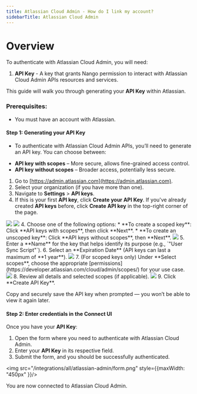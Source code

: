 ```yaml
---
title: Atlassian Cloud Admin - How do I link my account?
sidebarTitle: Atlassian Cloud Admin
---
```


# Overview

To authenticate with Atlassian Cloud Admin, you will need:
1. **API Key** - A key that grants Nango permission to interact with Atlassian Cloud Admin APIs resources and services.

This guide will walk you through generating your **API Key** within Atlassian.

### Prerequisites:

- You must have an account with Atlassian.

#### Step 1: Generating your API Key
- To authenticate with Atlassian Cloud Admin APIs, you’ll need to generate an API key. You can choose between:
* **API key with scopes** – More secure, allows fine-grained access control.
* **API key without scopes** – Broader access, potentially less secure.

1. Go to [https://admin.atlassian.com](https://admin.atlassian.com).
2. Select your organization (if you have more than one).
3. Navigate to **Settings** > **API keys**.
4. If this is your first **API key**, click **Create your API Key**. If you've already created **API keys** before, click **Create API key** in the top-right corner of the page.
<img src="/integrations/all/atlassian-admin/create_api_key.png" />
<img src="/integrations/all/atlassian-admin/create_api_key2.png" />
4. Choose one of the following options:
   * **To create a scoped key**: Click **API keys with scopes**, then click **Next**.
   * **To create an unscoped key**: Click **API keys without scopes**, then **Next**.
<img src="/integrations/all/atlassian-admin/scope_api_key.png" />
5. Enter a **Name** for the key that helps identify its purpose (e.g., `"User Sync Script"`).
6. Select an **Expiration Date** (API keys can last a maximum of **1 year**).
<img src="/integrations/all/atlassian-admin/key_name.png" />
7. (For scoped keys only) Under **Select scopes**, choose the appropriate [permissions](https://developer.atlassian.com/cloud/admin/scopes/) for your use case.
<img src="/integrations/all/atlassian-admin/scopes.png" />
8. Review all details and selected scopes (if applicable).
<img src="/integrations/all/atlassian-admin/review_key_details.png" />
9. Click **Create API Key**.

<Tip>Copy and securely save the API key when prompted — you won’t be able to view it again later.</Tip>

#### Step 2: Enter credentials in the Connect UI

Once you have your **API Key**:
1. Open the form where you need to authenticate with Atlassian Cloud Admin.
2. Enter your **API Key** in its respective field.
3. Submit the form, and you should be successfully authenticated.


<img src="/integrations/all/atlassian-admin/form.png" style={{maxWidth: "450px" }}/>

You are now connected to Atlassian Cloud Admin.
